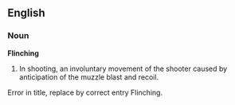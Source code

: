 ==English==
===Noun===
'''Flinching'''
#In shooting, an involuntary movement of the shooter caused by anticipation of the muzzle blast and recoil.

{{rfd}}
<P>
Error in title, replace by correct entry Flinching.